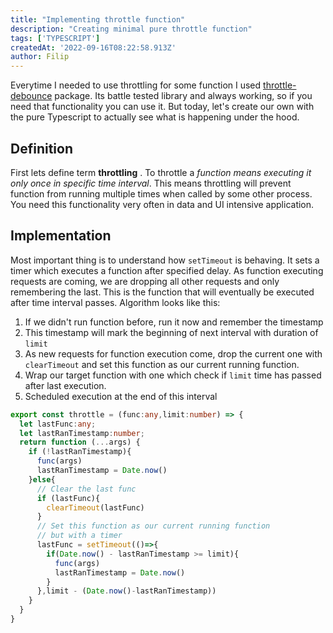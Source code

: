 ```yaml
---
title: "Implementing throttle function"
description: "Creating minimal pure throttle function"
tags: ['TYPESCRIPT']
createdAt: '2022-09-16T08:22:58.913Z'
author: Filip
---
```

Everytime I needed to use throttling for some function I used [throttle-debounce](https://www.npmjs.com/package/throttle-debounce) package.
Its battle tested library and always working, so if you need that functionality you can use it.
But today, let's create our own with the pure Typescript to actually see what is happening under the hood.


## Definition

First lets define term **throttling** . To throttle a _function means executing it only once in specific time interval_.
This means throttling will prevent function from running multiple times when called by some other process.
You need this functionality very often in data and UI intensive application.


## Implementation

Most important thing is to understand how `setTimeout` is behaving. It sets a timer which executes a function after specified
delay. As function executing requests are coming, we are dropping all other requests and only remembering the last. This is the function
that will eventually be executed after time interval passes. Algorithm looks like this:

1. If we didn't run function before, run it now and remember the timestamp
2. This timestamp will mark the beginning of next interval with duration of `limit`
3. As new requests for function execution come, drop the current one with `clearTimeout`
and set this function as our current running function.
4. Wrap our target function with one which check if `limit` time has passed after last execution.
5. Scheduled execution at the end of this interval

```typescript
export const throttle = (func:any,limit:number) => {
  let lastFunc:any;
  let lastRanTimestamp:number;
  return function (...args) {
    if (!lastRanTimestamp){
      func(args)
      lastRanTimestamp = Date.now()
    }else{
      // Clear the last func
      if (lastFunc){
        clearTimeout(lastFunc)
      }
      // Set this function as our current running function
      // but with a timer
      lastFunc = setTimeout(()=>{
        if(Date.now() - lastRanTimestamp >= limit){
          func(args)
          lastRanTimestamp = Date.now()
        }
      },limit - (Date.now()-lastRanTimestamp))
    }
  }
}


```


